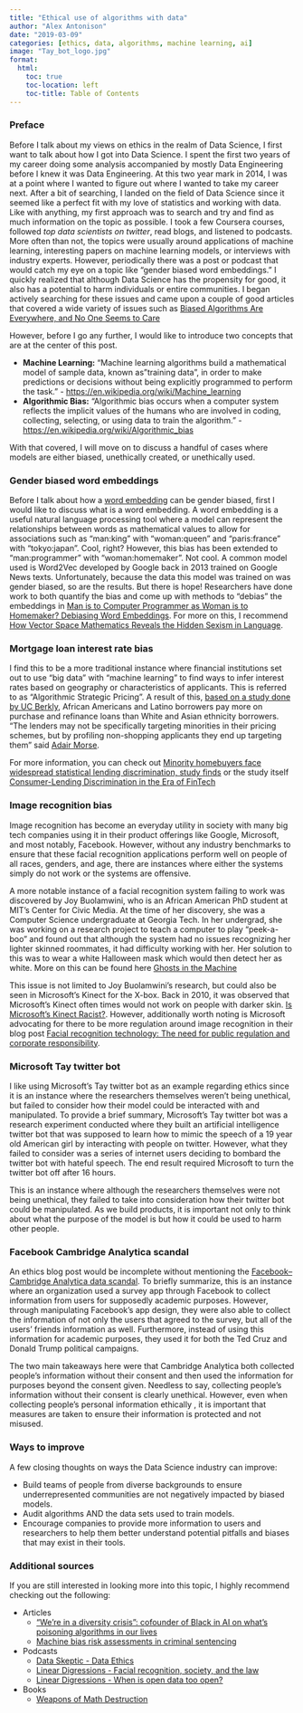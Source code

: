 ```yaml
---
title: "Ethical use of algorithms with data"
author: "Alex Antonison"
date: "2019-03-09"
categories: [ethics, data, algorithms, machine learning, ai]
image: "Tay_bot_logo.jpg"
format:
  html:
    toc: true
    toc-location: left
    toc-title: Table of Contents
---
```


### Preface 

Before I talk about my views on ethics in the realm of Data Science, I first want to talk about how I got into Data Science.  I spent the first two years of my career doing some analysis accompanied by mostly Data Engineering before I knew it was Data Engineering.  At this two year mark in 2014, I was at a point where I wanted to figure out where I wanted to take my career next.  After a bit of searching, I landed on the field of Data Science since it seemed like a perfect fit with my love of statistics and working with data.  Like with anything, my first approach was to search and try and find as much information on the topic as possible.  I took a few Coursera courses, followed _top data scientists on twitter_, read blogs, and listened to podcasts.  More often than not, the topics were usually around applications of machine learning, interesting papers on machine learning models, or interviews with industry experts.  However, periodically there was a post or podcast that would catch my eye on a topic like "gender biased word embeddings." I quickly realized that although Data Science has the propensity for good, it also has a potential to harm individuals or entire communities.  I began actively searching for these issues and came upon a couple of good articles that covered a wide variety of issues such as [Biased Algorithms Are Everywhere, and No One Seems to Care](https://www.technologyreview.com/s/608248/biased-algorithms-are-everywhere-and-no-one-seems-to-care/)

However, before I go any further, I would like to introduce two concepts that are at the center of this post.

- **Machine Learning:** "Machine learning algorithms build a mathematical model of sample data, known as "training data", in order to make predictions or decisions without being explicitly programmed to perform the task." - [https://en.wikipedia.org/wiki/Machine_learning](https://en.wikipedia.org/wiki/Machine_learning)
- **Algorithmic Bias:** "Algorithmic bias occurs when a computer system reflects the implicit values of the humans who are involved in coding, collecting, selecting, or using data to train the algorithm." - [https://en.wikipedia.org/wiki/Algorithmic_bias](https://en.wikipedia.org/wiki/Algorithmic_bias)

With that covered, I will move on to discuss a handful of cases where models are either biased, unethically created, or unethically used.

### Gender biased word embeddings

Before I talk about how a [word embedding](https://en.wikipedia.org/wiki/Word_embedding) can be gender biased, first I would like to discuss what is a word embedding.  A word embedding is a useful natural language processing tool where a model can represent the relationships between words as mathematical values to allow for associations such as "man:king" with "woman:queen" and "paris:france" with "tokyo:japan".  Cool, right? However, this bias has been extended to "man:programmer" with "woman:homemaker". Not cool.  A common model used is Word2Vec developed by Google back in 2013 trained on Google News texts.  Unfortunately, because the data this model was trained on was gender biased, so are the results.  But there is hope! Researchers have done work to both quantify the bias and come up with methods to "debias" the embeddings in [
Man is to Computer Programmer as Woman is to Homemaker? Debiasing Word Embeddings](https://arxiv.org/abs/1607.06520).  For more on this, I recommend [How Vector Space Mathematics Reveals the Hidden Sexism in Language](https://www.technologyreview.com/s/602025/how-vector-space-mathematics-reveals-the-hidden-sexism-in-language/).

### Mortgage loan interest rate bias

I find this to be a more traditional instance where financial institutions set out to use "big data" with "machine learning" to find ways to infer interest rates based on geography or characteristics of applicants.  This is referred to as "Algorithmic Strategic Pricing". A result of this, [based on a study done by UC Berkly](http://faculty.haas.berkeley.edu/morse/research/papers/discrim.pdf), African Americans and Latino borrowers pay more on purchase and refinance loans than White and Asian ethnicity borrowers. "The lenders may not be specifically targeting minorities in their pricing schemes, but by profiling non-shopping applicants they end up targeting them" said [Adair Morse](http://faculty.haas.berkeley.edu/morse/).

For more information, you can check out [Minority homebuyers face widespread statistical lending discrimination, study finds](http://newsroom.haas.berkeley.edu/minority-homebuyers-face-widespread-statistical-lending-discrimination-study-finds/) or the study itself [Consumer-Lending Discrimination in the Era of FinTech](http://faculty.haas.berkeley.edu/morse/research/papers/discrim.pdf)

### Image recognition bias

Image recognition has become an everyday utility in society with many big tech companies using it in their product offerings like Google, Microsoft, and most notably, Facebook.  However, without any industry benchmarks to ensure that these facial recognition applications perform well on people of all races, genders, and age, there are instances where either the systems simply do not work or the systems are offensive.

A more notable instance of  a facial recognition system failing to work was discovered by Joy Buolamwini, who is an African American PhD student at MIT's Center for Civic Media. At the time of her discovery, she was a Computer Science undergraduate at Georgia Tech.  In her undergrad, she was working on a research project to teach a computer to play "peek-a-boo" and found out that although the system had no issues recognizing her lighter skinned roommates, it had difficulty working with her.  Her solution to this was to wear a white Halloween mask which would then detect her as white. More on this can be found here [Ghosts in the Machine](https://www.pbs.org/wgbh/nova/article/ai-bias/)

This issue is not limited to Joy Buolamwini's research, but could also be seen in Microsoft's Kinect for the X-box.  Back in 2010, it was observed that Microsoft's Kinect often times would not work on people with darker skin.  [Is Microsoft’s Kinect Racist?](https://www.pcworld.com/article/209708/Is_Microsoft_Kinect_Racist.html).  However, additionally worth noting is Microsoft advocating for there to be more regulation around image recognition in their blog post [Facial recognition technology: The need for public regulation and corporate responsibility](https://blogs.microsoft.com/on-the-issues/2018/07/13/facial-recognition-technology-the-need-for-public-regulation-and-corporate-responsibility/).

### Microsoft Tay twitter bot

I like using Microsoft's Tay twitter bot as an example regarding ethics since it is an instance where the researchers themselves weren't being unethical, but failed to consider how their model could be interacted with and manipulated.  To provide a brief summary, Microsoft's Tay twitter bot was a research experiment conducted where they  built an artificial intelligence twitter bot that was supposed to learn how to mimic the speech of a 19 year old American girl by interacting with people on twitter.  However, what they failed to consider was a series of internet users  deciding to bombard the twitter bot with hateful speech.  The end result required Microsoft to turn the twitter bot off after 16 hours.

This is an instance where although the researchers themselves were not being unethical, they failed to take into consideration how their twitter bot could be manipulated.  As we build products, it is important not only to think about what the purpose of the model is but how it could be used to harm other people.

### Facebook Cambridge Analytica scandal

An ethics blog post would be incomplete without mentioning the  [Facebook–Cambridge Analytica data scandal](https://en.wikipedia.org/wiki/Facebook%E2%80%93Cambridge_Analytica_data_scandal).  To briefly summarize, this is an instance where an organization used a survey app through Facebook to collect information from users for supposedly academic purposes.  However, through manipulating Facebook's app design, they were also able to collect the information of not only the users that agreed to the survey, but all of the users’ friends information as well.   Furthermore, instead of using this information for academic purposes, they used it for both the Ted Cruz and Donald Trump political campaigns.

The two main takeaways here were that Cambridge Analytica both collected people's information without their consent and then used the information for purposes  beyond the consent given.  Needless to say, collecting people's information without their consent is clearly unethical.  However, even when  collecting people's personal information  ethically , it is  important  that measures are taken to ensure their information is protected and not misused.

### Ways to improve

A few closing thoughts on ways the Data Science industry can improve:

- Build teams of people from diverse backgrounds to ensure underrepresented communities are not negatively impacted by biased models.
-  Audit algorithms AND  the data sets used to train models.
- Encourage companies to provide more information to users and researchers to help them better understand potential pitfalls and biases that may exist in their tools.

### Additional sources

If you are still interested in looking more into this topic, I highly recommend checking out the following:

- Articles
  - [“We’re in a diversity crisis”: cofounder of Black in AI on what’s poisoning algorithms in our lives](https://www.technologyreview.com/s/610192/were-in-a-diversity-crisis-black-in-ais-founder-on-whats-poisoning-the-algorithms-in-our/)
  - [Machine bias risk assessments in criminal sentencing](https://www.propublica.org/article/machine-bias-risk-assessments-in-criminal-sentencing)
- Podcasts
  - [Data Skeptic - Data Ethics](https://dataskeptic.com/blog/episodes/2018/data-ethics)
  - [Linear Digressions - Facial recognition, society, and the law](http://lineardigressions.com/episodes/2018/12/30/facial-recognition-society-and-you)
  - [Linear Digressions - When is open data too open?](http://lineardigressions.com/episodes/2018/2/25/when-is-open-data-too-open)
- Books
  - [Weapons of Math Destruction](https://weaponsofmathdestructionbook.com/)

